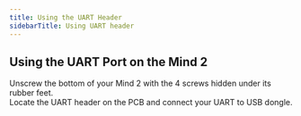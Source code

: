 ```yaml
---
title: Using the UART Header
sidebarTitle: Using UART header
---
```

## Using the UART Port on the Mind 2
Unscrew the bottom of your Mind 2 with the 4 screws hidden under its rubber feet.<br />
Locate the UART header on the PCB and connect your UART to USB dongle.<br />

